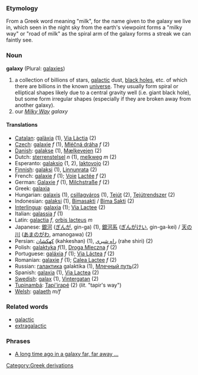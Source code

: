 === Etymology ===
From a Greek word meaning "milk", for the name given to the galaxy we live in, which seen in the night sky from the earth's viewpoint forms a "milky way" or "road of milk" as the spiral arm of the galaxy  forms a streak we can faintly see. 

=== Noun ===
'''galaxy''' (Plural: [[galaxies]])

# a collection of billions of stars, [[galactic]] dust, [[black hole]]s, etc.  of which there are billions in the known [[universe]].  They usually form spiral or elliptical shapes likely due to a central gravity well (i.e. giant black hole), but some form irregular shapes (especially if they are broken away from another galaxy).
# our ''[[Milky Way]] galaxy''

==== Translations ====
*[[Catalan]]: [[galàxia]] (1), [[Via Làctia]] (2)
*[[Czech]]: [[galaxie]] ''f'' (1), [[Mléčná dráha]] ''f'' (2)
*[[Danish]]: [[galakse]] (1), [[Mælkevejen]] (2)
*Dutch: [[sterrenstelsel]] ''n'' (1), [[melkweg]] ''m'' (2)
*Esperanto: [[galaksio]] (1, 2), [[laktovojo]] (2)
*[[Finnish]]: [[galaksi]] (1), [[Linnunrata]] (2)
*French: [[galaxie]] ''f'' (1); [[Voie]] [[Lactée]] ''f'' (2)
*German: [[Galaxie]] ''f'' (1), [[Milchstraße]] ''f'' (2)
*Greek: [[galaxia]]
*Hungarian: [[galaxis]] (1), [[csillagváros]] (1), [[Tejút]] (2), [[Tejútrendszer]] (2)
*Indonesian: [[galaksi]] (1), [[Bimasakti]] / [[Bima Sakti]] (2)
*[[Interlingua]]: [[galaxia]] (1); [[Via Lactee]] (2)
*Italian: [[galassia]] ''f'' (1)
*Latin: [[galactia]] ''f'', [[orbis lacteus]] ''m''
*Japanese: [[銀河]] ([[ぎんが]], gin-ga) (1), [[銀河系]] ([[ぎんがけい]], gin-ga-kei) /  [[天の川]] ([[あまのがわ]], amanogawa) (2)
*Persian: [[كهكشان]] (kahkeshan) (1), [[راه شیری]] (rahe shiri) (2)
*Polish: [[galaktyka]] ''f''(1), [[Droga Mleczna]] ''f'' (2)
*Portuguese: [[galáxia]] ''f'' (1); [[Via Láctea]] ''f'' (2)
*Romanian: [[galaxie]] ''f'' (1); [[Calea Lactee]] ''f'' (2)
*Russian: [[галактика]] galaktika (1), [[Млечный путь]](2)
*Spanish: [[galaxia]] (1), [[Via Lactea]] (2)
*[[Swedish]]: [[galax]] (1), [[Vintergatan]] (2)
*[[Tupinambá]]: [[Tapi'irapé]] (2) (''lit.'' "tapir's way")
*[[Welsh]]: [[galaeth]] ''m/f''

=== Related words ===

*[[galactic]]
*[[extragalactic]]

=== Phrases ===

*[[A long time ago in a galaxy far, far away ...]]
[[Category:Greek derivations]]